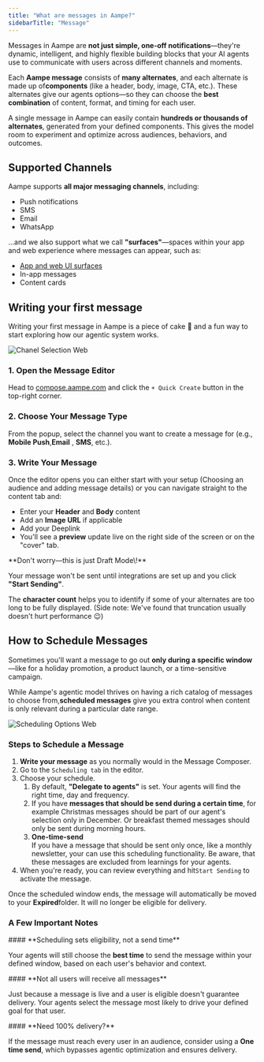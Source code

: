```yaml
---
title: "What are messages in Aampe?"
sidebarTitle: "Message"
---
```


Messages in Aampe are **not just simple, one-off notifications**—they're dynamic, intelligent, and highly flexible building blocks that your AI agents use to communicate with users across different channels and moments.

Each **Aampe message** consists of **many alternates**, and each alternate is made up of**components**  (like a header, body, image, CTA, etc.). These alternates give our agents options—so they can choose the **best combination** of content, format, and timing for each user.

A single message in Aampe can easily contain **hundreds or thousands of alternates**, generated from your defined components. This gives the model room to experiment and optimize across audiences, behaviors, and outcomes.

## Supported Channels

Aampe supports **all major messaging channels**, including:

- Push notifications
- SMS
- Email
- WhatsApp

...and we also support what we call **"surfaces"**—spaces within your app and web experience where messages can appear, such as:

- [App and web UI surfaces](https://aampe-knowledgehub.vercel.app/messages-surfaces/what-is-a-surface)
- In-app messages
- Content cards

## Writing your first message

Writing your first message in Aampe is a piece of cake 🍰 and a fun way to start exploring how our agentic system works.

![Chanel Selection Web](/images/chanel_selection.webp)

### 1. Open the Message Editor

Head to [compose.aampe.com](http://compose.aampe.com) and click the `+ Quick Create` button in the top-right corner.

### 2. Choose Your Message Type

From the popup, select the channel you want to create a message for (e.g., **Mobile Push**,**Email** , **SMS**, etc.).

### 3. Write Your Message

Once the editor opens you can either start with your setup (Choosing an audience and adding message details) or you can navigate straight to the content tab and:

- Enter your **Header** and **Body** content
- Add an **Image URL** if applicable
- Add your Deeplink
- You'll see a **preview** update live on the right side of the screen or on the "cover" tab.

<Info>
  **Don't worry—this is just Draft Mode\!**

  Your message won't be sent until integrations are set up and you click **"Start Sending"**.
</Info>

The **character count** helps you to identify if some of your alternates are too long to be fully displayed. (Side note: We've found that truncation usually doesn't hurt performance 😉)

## How to Schedule Messages

Sometimes you'll want a message to go out **only during a specific window**—like for a holiday promotion, a product launch, or a time-sensitive campaign.

While Aampe's agentic model thrives on having a rich catalog of messages to choose from,**scheduled messages**  give you extra control when content is only relevant during a particular date range.

![Scheduling Options Web](/images/scheduling_options.webp)

### Steps to Schedule a Message

1. **Write your message** as you normally would in the Message Composer.
2. Go to the `Scheduling tab` in the editor.
3. Choose your schedule.
   1. By default, **"Delegate to agents"** is set. Your agents will find the right time, day and frequency.
   2. If you have **messages that should be send during a certain time**, for example Christmas messages should be part of our agent's selection only in December. Or breakfast themed messages should only be sent during morning hours.
   3. **One-time-send**\
      If you have a message that should be sent only once, like a monthly newsletter, your can use this scheduling functionality. Be aware, that these messages are excluded from learnings for your agents.
4. When you're ready, you can review everything and hit`Start Sending` to activate the message.

Once the scheduled window ends, the message will automatically be moved to your **Expired**folder. It will no longer be eligible for delivery.

### A Few Important Notes

<Frame>
  #### **Scheduling sets eligibility, not a send time**

  Your agents will still choose the **best time** to send the message within your defined window, based on each user's behavior and context.
</Frame>

<Frame>
  #### **Not all users will receive all messages**

  Just because a message is live and a user is eligible doesn't guarantee delivery. Your agents select the message most likely to drive your defined goal for that user.
</Frame>

<Frame>
  #### **Need 100% delivery?**

  If the message must reach every user in an audience, consider using a **One time send**, which bypasses agentic optimization and ensures delivery.
</Frame>